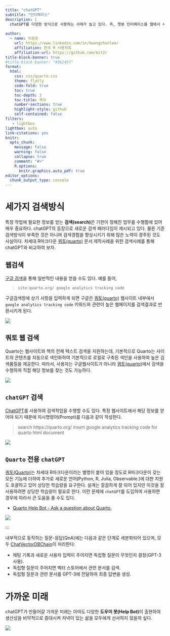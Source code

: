 ```yaml
---
title: "chatGPT"
subtitle: "인터페이스"
description: |
  chatGPT를 다양한 방식으로 사용하는 사례가 늘고 있다. 즉, 챗봇 인터페이스를 웹에서 사용하는 방식과   카카오, 슬랙 등 모바일 메신져에 붙여 나가는 실험도 이어가고 있다.
  
author:
  - name: 이광춘
    url: https://www.linkedin.com/in/kwangchunlee/
    affiliation: 한국 R 사용자회
    affiliation-url: https://github.com/bit2r
title-block-banner: true
#title-block-banner: "#562457"
format:
  html:
    css: css/quarto.css
    theme: flatly
    code-fold: true
    toc: true
    toc-depth: 3
    toc-title: 목차
    number-sections: true
    highlight-style: github    
    self-contained: false
filters:
   - lightbox
lightbox: auto
link-citations: yes
knitr:
  opts_chunk: 
    message: false
    warning: false
    collapse: true
    comment: "#>" 
    R.options:
      knitr.graphics.auto_pdf: true
editor_options: 
  chunk_output_type: console
---
```



# 세가지 검색방식

특정 작업에 필요한 정보를 얻는 **검색(search)**은 기한이 정해진 업무를 수행함에 있어 매우 중요하다. chatGPT의 등장으로 새로운 검색 패러다임이 제시되고 있다.
물론 기존 검색방식이 부족한 것은 아니며 검색경험을 향상시키기 위해 많은 노력이 경주된 것도 사실이다. 차세대 R마크다운 [쿼토(quarto)](https://quarto.org/) 문서 제작사례을 위한 검색사례를 통해 chatGPT와 비교하여 보자.

## 웹검색

[구글 검색](https://www.google.com/)을 통해 일반적인 내용을 얻을 수도 있다. 예를 들어,

> `site:quarto.org/ google analytics tracking code`

구글검색창에 상기 사항을 입력하게 되면 구글은 
[쿼토(quarto)](https://quarto.org/) 웹사이트 내부에서 `google analytics tracking code`
키워드와 관련이 높은 웹페이지를 검색결과로 반환시키게 된다.

![](images/quarto_google.gif)

## 쿼토 웹 검색 

Quarto는 웹사이트와 책의 전체 텍스트 검색을 지원하는데, 기본적으로 Quarto는 사이트의 콘텐츠를 자동으로 색인화하여 기본적으로 로컬로 구축된 색인을 사용하여 높은 검색품질을 제공한다. 
따라서, 사용자는 구글웹사이트가 아니라 [쿼토(quarto)](https://quarto.org/)에서 검색을 수행하여 직접 해당 정보를 찾는 것도 가능하다.

![](images/quarto_search.gif)


## `chatGPT` 검색

[ChatGPT](https://chat.openai.com/chat)를 사용하여 검색작업을 수행할 수도 있다.
특정 웹사이트에서 해당 정보를 얻어야 되기 때문에 지시명령어(Prompt)를 다음과 같이 작성한다.

> search https://quarto.org/ insert google analytics tracking code for quarto html document

![](images/quarto_chatGPT.gif)

## `Quarto` 전용 `chatGPT`  


[쿼토(Quarto)](https://quarto.org/)는 차세대 R마크다운이라는 별명이 붙어 있을 정도로 
R마크다운이 갖는 모든 기능에 더하여 추가로 새로운 언어(Python, R, Julia, Observable.)에 대한 지원도 포괄하고 있어 상당한 학습량을 요구한다. 설계는 깔끔하게 잘 되어 있지만 이것을 잘 사용하려면 
상당한 학습량이 필요로 한다. 이런 문제에 `chatGPT`를 도입하여 사용하면 경우에 따라서 큰 도움을 줄 수도 있다. 


- [Quarto Help Bot - Ask a question about Quarto.](https://quarto-bot.onrender.com/)

![](images/quarto_bot.gif)

:::

내부적으로 동작하는 질문-응답(QnA)에는 다음과 같은 단계로 세분화되어 있으며, 모두 [ChatVectorDBChain](https://langchain.readthedocs.io/en/latest/index.html)이 처리한다:

- 채팅 기록과 새로운 사용자 입력이 주어지면 독립형 질문이 무엇인지 결정(GPT-3 사용).
- 독립형 질문이 주어지면 벡터 스토어에서 관련 문서를 검색.
- 독립형 질문과 관련 문서를 GPT-3에 전달하여 최종 답변을 생성.


# 가까운 미래

chatGPT가 만들어갈 가까운 미래는 아마도 다양한 **도우미 봇(Help Bot)**이 출현하여 생산성을 비약적으로 증대시켜 저녁이 있는 삶을 모두에게 선사하지 않을까 싶다.

![](images/quarto_future.png)






